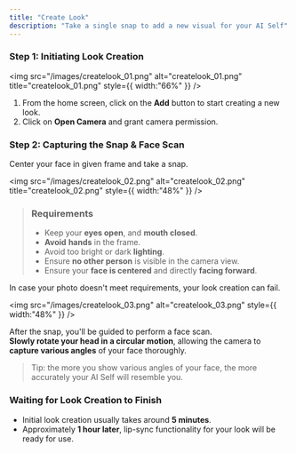 ```yaml
---
title: "Create Look"
description: "Take a single snap to add a new visual for your AI Self"
---
```


### Step 1: Initiating Look Creation

<img
  src="/images/createlook_01.png"
  alt="createlook_01.png"
  title="createlook_01.png"
  style={{ width:"66%" }}
/>

1. From the home screen, click on the <Icon icon="circle-plus" iconType="solid" /> **Add** button to start creating a new look.
2. Click on <Icon icon="camera" iconType="solid" /> **Open Camera** and grant camera permission.

### Step 2: Capturing the Snap & Face Scan

Center your face in given frame and take a snap.

<img
  src="/images/createlook_02.png"
  alt="createlook_02.png"
  title="createlook_02.png"
  style={{ width:"48%" }}
/>

> ### Requirements
>
> - Keep your **eyes open**, and **mouth closed**.
> - **Avoid** **hands** in the frame.
> - Avoid too bright or dark **lighting**.
> - Ensure **no other person** is visible in the camera view.
> - Ensure your **face is centered** and directly **facing forward**.

<Warning>
  In case your photo doesn't meet requirements, your look creation can fail.
</Warning>

<img
  src="/images/createlook_03.png"
  alt="createlook_03.png"
  style={{ width:"48%" }}
/>

After the snap, you'll be guided to perform a face scan.\
**Slowly rotate your head in a circular motion**, allowing the camera to **capture various angles** of your face thoroughly.

> Tip: the more you show various angles of your face, the more accurately your AI Self will resemble you.

### Waiting for Look Creation to Finish

- Initial look creation usually takes around **5 minutes**.
- Approximately **1 hour later**, lip-sync functionality for your look will be ready for use.